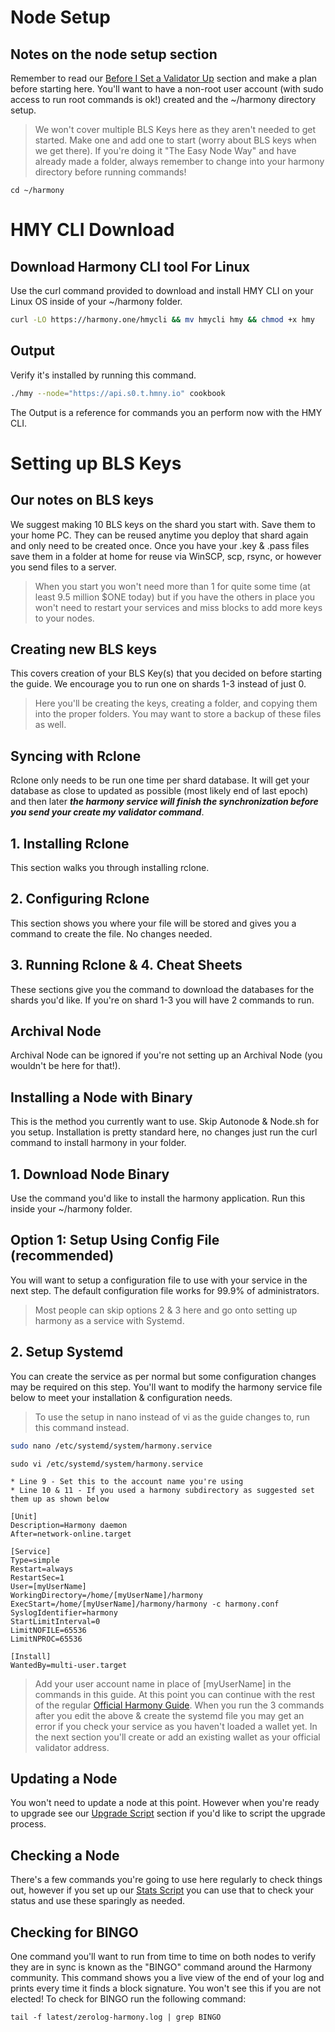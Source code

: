 # Node Setup
Notes on the node setup section
---
Remember to read our [Before I Set a Validator Up](../newval/index.mdx) section and make a plan before starting here. You'll want to have a non-root user account \(with sudo access to run root commands is ok!\) created and the ~/harmony directory setup.
> We won't cover multiple BLS Keys here as they aren't needed to get started. Make one and add one to start \(worry about BLS keys when we get there\).
If you're doing it "The Easy Node Way" and have already made a folder, always remember to change into your harmony directory before running commands!
```text
cd ~/harmony
```
# HMY CLI Download
## Download Harmony CLI tool For Linux
Use the curl command provided to download and install HMY CLI on your Linux OS inside of your ~/harmony folder.
```bash
curl -LO https://harmony.one/hmycli && mv hmycli hmy && chmod +x hmy
```
## Output
Verify it's installed by running this command.
```bash
./hmy --node="https://api.s0.t.hmny.io" cookbook
```
The Output is a reference for commands you an perform now with the HMY CLI.
# Setting up BLS Keys
## Our notes on BLS keys
We suggest making 10 BLS keys on the shard you start with. Save them to your home PC. They can be reused anytime you deploy that shard again and only need to be created once. Once you have your .key & .pass files save them in a folder at home for reuse via WinSCP, scp, rsync, or however you send files to a server.
> When you start you won't need more than 1 for quite some time \(at least 9.5 million $ONE today\) but if you have the others in place you won't need to restart your services and miss blocks to add more keys to your nodes.
## Creating new BLS keys
This covers creation of your BLS Key\(s\) that you decided on before starting the guide. We encourage you to run one on shards 1-3 instead of just 0.
> Here you'll be creating the keys, creating a folder, and copying them into the proper folders.
You may want to store a backup of these files as well.
## Syncing with Rclone
Rclone only needs to be run one time per shard database. It will get your database as close to updated as possible \(most likely end of last epoch\) and then later _**the harmony service will finish the synchronization before you send your create my validator command**_.
## 1. Installing Rclone
This section walks you through installing rclone.
## 2. Configuring Rclone
This section shows you where your file will be stored and gives you a command to create the file. No changes needed.
## 3. Running Rclone & 4. Cheat Sheets
These sections give you the command to download the databases for the shards you'd like. If you're on shard 1-3 you will have 2 commands to run.
## Archival Node
Archival Node can be ignored if you're not setting up an Archival Node \(you wouldn't be here for that!\).
## Installing a Node with Binary
This is the method you currently want to use. Skip Autonode & Node.sh for you setup. Installation is pretty standard here, no changes just run the curl command to install harmony in your folder.
## 1. Download Node Binary
Use the command you'd like to install the harmony application. Run this inside your ~/harmony folder.
## Option 1: Setup Using Config File \(recommended\)
You will want to setup a configuration file to use with your service in the next step. The default configuration file works for 99.9% of administrators.  
> Most people can skip options 2 & 3 here and go onto setting up harmony as a service with Systemd.
## 2. Setup Systemd
You can create the service as per normal but some configuration changes may be required on this step. You'll want to modify the harmony service file below to meet your installation & configuration needs.
> To use the setup in nano instead of vi as the guide changes to, run this command instead.
```bash
sudo nano /etc/systemd/system/harmony.service
```
```
sudo vi /etc/systemd/system/harmony.service
```
    * Line 9 - Set this to the account name you're using
    * Line 10 & 11 - If you used a harmony subdirectory as suggested set them up as shown below
```text
[Unit]
Description=Harmony daemon
After=network-online.target

[Service]
Type=simple
Restart=always
RestartSec=1
User=[myUserName]
WorkingDirectory=/home/[myUserName]/harmony
ExecStart=/home/[myUserName]/harmony/harmony -c harmony.conf
SyslogIdentifier=harmony
StartLimitInterval=0
LimitNOFILE=65536
LimitNPROC=65536

[Install]
WantedBy=multi-user.target
```
> Add your user account name in place of \[myUserName\] in the commands in this guide.
At this point you can continue with the rest of the regular [Official Harmony Guide](https://docs.harmony.one/home/network/validators/node-setup/installing-updating/installing-node/using-binary#2-setup-systemd).
> When you run the 3 commands after you edit the above & create the systemd file you may get an error if you check your service as you haven't loaded a wallet yet. In the next section you'll create or add an existing wallet as your official validator address.
## Updating a Node
You won't need to update a node at this point. However when you're ready to upgrade see our [Upgrade Script](/post/tools/scripts/upgrade) section if you'd like to script the upgrade process.
## Checking a Node
There's a few commands you're going to use here regularly to check things out, however if you set up our [Stats Script](/post/tools/scripts/stats) you can use that to check your status and use these sparingly as needed.
## Checking for BINGO
One command you'll want to run from time to time on both nodes to verify they are in sync is known as the "BINGO" command around the Harmony community. This command shows you a live view of the end of your log and prints every time it finds a block signature. You won't see this if you are not elected! To check for BINGO run the following command:
```text
tail -f latest/zerolog-harmony.log | grep BINGO
```